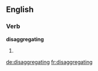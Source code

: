 ==English==

===Verb===
'''disaggregating'''

# {{present participle of|[[disaggregate]]}}

[[de:disaggregating]]
[[fr:disaggregating]]